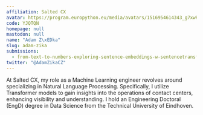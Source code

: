 ```yaml
---
affiliation: Salted CX
avatar: https://program.europython.eu/media/avatars/1516954614343_g7xwRep.jpeg
code: YJQTQN
homepage: null
mastodon: null
name: "Adam Z\xEDka"
slug: adam-zika
submissions:
  - from-text-to-numbers-exploring-sentence-embeddings-w-sentencetransformers
twitter: "@AdamZikaCZ"
---
```


At Salted CX, my role as a Machine Learning engineer revolves around
specializing in Natural Language Processing. Specifically, I utilize Transformer
models to gain insights into the operations of contact centers, enhancing
visibility and understanding. I hold an Engineering Doctoral (EngD) degree in
Data Science from the Technical University of Eindhoven.
